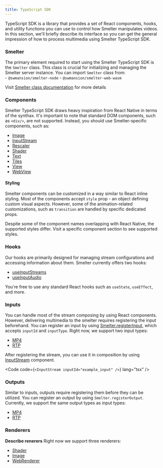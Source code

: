 ```yaml
---
title: TypeScript SDK
---
```


TypeScript SDK is a library that provides a set of React components, hooks, and utility functions you can use to control how Smelter manipulates videos. In this section, we'll briefly describe its interface so you can get the general impression of how to process multimedia using Smelter TypeScript SDK. 

### Smelter
The primary element required to start using the Smelter TypeScript SDK is the `Smelter` class. This class is crucial for initializing and managing the Smelter server instance. You can import `Smelter` class from:    
    - `@swmansion/smelter-node`
    - `@swmansion/smelter-web-wasm`

Visit [Smelter class documentation](/ts-sdk/smelter) for more details

### Components
Smelter TypeScript SDK draws heavy inspiration from React Native in terms of the synthax. It's important to note that standard DOM components, such as `<div/>`, are not supported. Instead, you should use Smelter-specific components, such as:
- [Image](/ts-sdk/components/Image)
- [InputStream](/ts-sdk/components/InputStream)
- [Rescaler](/ts-sdk/components/Rescaler)
- [Shader](/ts-sdk/components/Shader)
- [Text](/ts-sdk/components/Text)
- [Tiles](/ts-sdk/components/Tiles)
- [View](/ts-sdk/components/View)
- [WebView](/ts-sdk/components/WebView)

#### Styling
Smelter components can be customized in a way similar to React inline styling. Most of the components accept `style` prop - an object defining custom visual aspects. However, some of the animation-related customizations, such as `transition` are handled by specific dedicated props. 

<Aside type="caution">Despite some of the component names overlapping with React Native, the supported styles differ. Visit a specific component section to see supported styles.</Aside>

### Hooks
Our hooks are primarily designed for managing stream configurations and accessing information about them. Smelter currently offers two hooks:
- [useInputStreams](/ts-sdk/hooks/use-input-streams)
- [useInputAudio](/ts-sdk/hooks/use-input-audio)

You're free to use any standard React hooks such as `useState`, `useEffect`, and more.

### Inputs
You can handle most of the stream composing by using React components. However, delivering multimedia to the smelter requires registering the input beforehand. You can register an input by using [Smelter.registerInput](/ts-sdk/smelter#registerinput), which accepts `inputId` and `inputType`. Right now, we support two input types:
- [MP4](/ts-sdk/inputs/mp4)
- [RTP](/ts-sdk/inputs/rtp)

After registering the stream, you can use it in composition by using [InputStream](/) component. 

<Code code={`<InputStream inputId="example_input" />`} lang="tsx" />

### Outputs
Similar to inputs, outputs require registering them before they can be utilized. You can register an output by using `Smelter.registerOutput`. Currently, we support the same output types as input types:
- [MP4](/ts-sdk/outputs/mp4)
- [RTP](/ts-sdk/outputs/rtp)

### Renderers
<b>Describe renerers</b> Right now we support three renderers:
- [Shader](/ts-sdk/renderers/shader)
- [Image](/ts-sdk/renderers/image)
- [WebRenderer](/ts-sdk/renderers/web-renderer)
